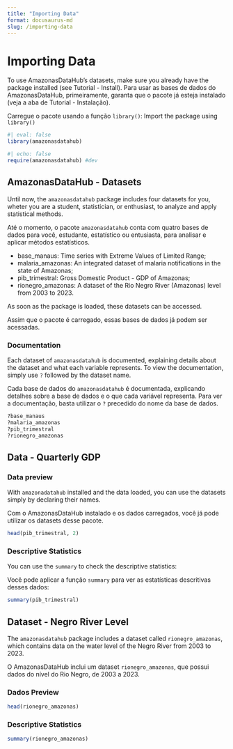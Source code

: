 ```yaml
---
title: "Importing Data"
format: docusaurus-md
slug: /importing-data
---
```


# Importing Data

To use AmazonasDataHub's datasets, make sure you already have the package installed (see Tutorial - Install).
Para usar as bases de dados do AmazonasDataHub, primeiramente, garanta que o pacote já esteja instalado (veja a aba de Tutorial - Instalação).

Carregue o pacote usando a função `library()`:
Import the package using `library()`

```r
#| eval: false
library(amazonasdatahub)
```
```r
#| echo: false
require(amazonasdatahub) #dev
```

## AmazonasDataHub - Datasets

Until now, the `amazonasdatahub` package includes four datasets for you, wheter you are a student, statistician, or enthusiast, to analyze and apply statistical methods.

Até o momento, o pacote `amazonasdatahub` conta com quatro bases de dados para você, estudante, estatístico ou entusiasta, para analisar e aplicar métodos estatísticos.

- base_manaus: Time series with Extreme Values of Limited Range;
- malaria_amazonas: An integrated dataset of malaria notifications in the state of Amazonas;
- pib_trimestral: Gross Domestic Product - GDP of Amazonas;
- rionegro_amazonas: A dataset of the Rio Negro River (Amazonas) level from 2003 to 2023.

As soon as the package is loaded, these datasets can be accessed.

Assim que o pacote é carregado, essas bases de dados já podem ser acessadas.

### Documentation

Each dataset of `amazonasdatahub` is documented, explaining details about the dataset and what each variable represents. To view the documentation, simply use `?` followed by the dataset name.

Cada base de dados do `amazonasdatahub` é documentada, explicando detalhes sobre a base de dados e o que cada variável representa. Para ver a documentação, basta utilizar o `?` precedido do nome da base de dados.

```r
?base_manaus
?malaria_amazonas
?pib_trimestral
?rionegro_amazonas
```

## Data - Quarterly GDP

### Data preview

With `amazonadatahub` installed and the data loaded, you can use the datasets simply by declaring their names.

Com o AmazonasDataHub instalado e os dados carregados, você já pode utilizar os datasets desse pacote.

```r
head(pib_trimestral, 2)
```

### Descriptive Statistics

You can use the `summary` to check the descriptive statistics:

Você pode aplicar a função `summary` para ver as estatísticas descritivas desses dados:

```r
summary(pib_trimestral)
```

## Dataset - Negro River Level

The `amazonasdatahub` package includes a dataset called `rionegro_amazonas`, which contains data on the water level of the Negro River from 2003 to 2023.

O AmazonasDataHub inclui um dataset `rionegro_amazonas`, que possui dados do nível do Rio Negro, de 2003 a 2023.

### Dados Preview

```r
head(rionegro_amazonas)
```


### Descriptive Statistics

```r
summary(rionegro_amazonas)
```




